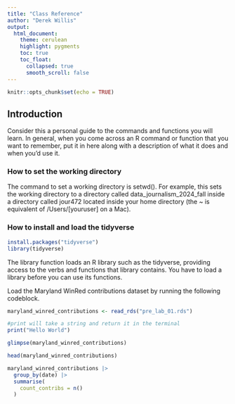 ```yaml
---
title: "Class Reference"
author: "Derek Willis"
output:
  html_document:
    theme: cerulean
    highlight: pygments
    toc: true
    toc_float:
      collapsed: true
      smooth_scroll: false
---
```


```r
knitr::opts_chunk$set(echo = TRUE)
```

## Introduction

Consider this a personal guide to the commands and functions you will learn. In general, when you come across an R command or function that you want to remember, put it in here along with a description of what it does and when you'd use it.

### How to set the working directory

The command to set a working directory is setwd(). For example, this sets the working directory to a directory called data_journalism_2024_fall inside a directory called jour472 located inside your home directory (the ~ is equivalent of /Users/[youruser] on a Mac).

### How to install and load the tidyverse

```r
install.packages("tidyverse")
library(tidyverse)
```
The library function loads an R library such as the tidyverse, providing access to the verbs and functions that library contains. You have to load a library before you can use its functions.

Load the Maryland WinRed contributions dataset by running the following codeblock.

```r
maryland_winred_contributions <- read_rds("pre_lab_01.rds")
```

```r
#print will take a string and return it in the terminal
print("Hello World")
```
```r
glimpse(maryland_winred_contributions)
```


```r
head(maryland_winred_contributions)
```

```r
maryland_winred_contributions |>
  group_by(date) |>
  summarise(
    count_contribs = n()
  )
```